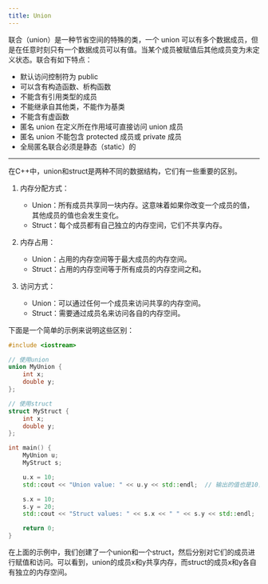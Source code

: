 ```yaml
---
title: Union
---
```

联合（union）是一种节省空间的特殊的类，一个 union 可以有多个数据成员，但是在任意时刻只有一个数据成员可以有值。当某个成员被赋值后其他成员变为未定义状态。联合有如下特点：

* 默认访问控制符为 public
* 可以含有构造函数、析构函数
* 不能含有引用类型的成员
* 不能继承自其他类，不能作为基类
* 不能含有虚函数
* 匿名 union 在定义所在作用域可直接访问 union 成员
* 匿名 union 不能包含 protected 成员或 private 成员
* 全局匿名联合必须是静态（static）的

***

在C++中，union和struct是两种不同的数据结构，它们有一些重要的区别。

1. 内存分配方式：
   * Union：所有成员共享同一块内存。这意味着如果你改变一个成员的值，其他成员的值也会发生变化。
   * Struct：每个成员都有自己独立的内存空间，它们不共享内存。

2. 内存占用：
   * Union：占用的内存空间等于最大成员的内存空间。
   * Struct：占用的内存空间等于所有成员的内存空间之和。

3. 访问方式：
   * Union：可以通过任何一个成员来访问共享的内存空间。
   * Struct：需要通过成员名来访问各自的内存空间。

下面是一个简单的示例来说明这些区别：

```cpp
#include <iostream>

// 使用union
union MyUnion {
    int x;
    double y;
};

// 使用struct
struct MyStruct {
    int x;
    double y;
};

int main() {
    MyUnion u;
    MyStruct s;

    u.x = 10;
    std::cout << "Union value: " << u.y << std::endl;  // 输出的值也是10，因为x和y共享内存

    s.x = 10;
    s.y = 20;
    std::cout << "Struct values: " << s.x << " " << s.y << std::endl;  // 输出的值分别是10和20

    return 0;
}
```

在上面的示例中，我们创建了一个union和一个struct，然后分别对它们的成员进行赋值和访问。可以看到，union的成员x和y共享内存，而struct的成员x和y各自有独立的内存空间。
